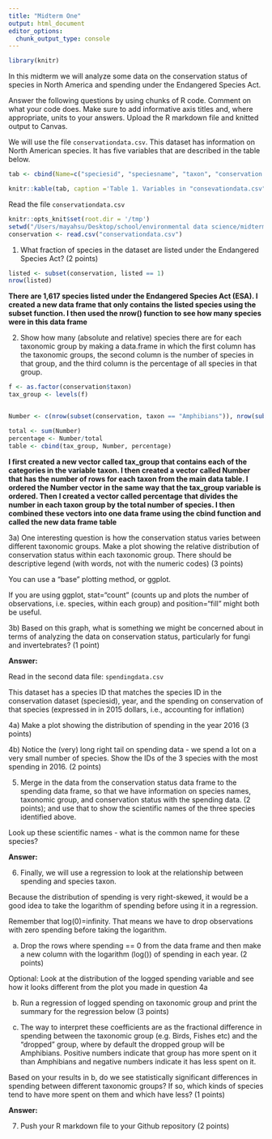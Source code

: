 ```yaml
---
title: "Midterm One"
output: html_document
editor_options: 
  chunk_output_type: console
---
```


```r
library(knitr)
```

In this midterm we will analyze some data on the conservation status of species in North America and spending under the Endangered Species Act. 

Answer the following questions by using chunks of R code. Comment on what your code does. Make sure to add informative axis titles and, where appropriate, units to your answers. Upload the R markdown file and knitted output to Canvas. 

We will use the file `conservationdata.csv`. This dataset has information on North American species. It has five variables that are described in the table below.


```r
tab <- cbind(Name=c("speciesid", "speciesname", "taxon", "conservation status", "listed"), Description = c("unique ID", "scientific name", "Species group", "Conservation status in North America, according to   [NatureServe](https://www.natureserve.org/conservation-tools/conservation-rank-calculator): 1 = Critically Imperiled; 2 = Imperiled; 3 = Vulnerable; 4 = Apparently Secure; 5 = Secure; UNK = Unknown; Prob. Extinct = Probably Extinct; Extinct", "Is the species listed as threatened or endangered under the US Endangered Species Act: 0 = No; 1 = Yes"))

knitr::kable(tab, caption ='Table 1. Variables in "consevationdata.csv"' )
```


Read the file `conservationdata.csv`

```r
knitr::opts_knit$set(root.dir = '/tmp')
setwd("/Users/mayahsu/Desktop/school/environmental data science/midterm")
conservation <- read.csv("conservationdata.csv")
```

1. What fraction of species in the dataset are listed under the Endangered Species Act? (2 points)

```r
listed <- subset(conservation, listed == 1)
nrow(listed)
```
**There are 1,617 species listed under the Endangered Species Act (ESA). I created a new data frame that only contains the listed species using the subset function. I then used the nrow() function to see how many species were in this data frame**

2. Show how many (absolute and relative) species there are for each taxonomic group by making a data.frame in which the first column has the taxonomic groups, the second column is the number of species in that group, and the third column is the percentage of all species in that group.

```r
f <- as.factor(conservation$taxon)
tax_group <- levels(f)


Number <- c(nrow(subset(conservation, taxon == "Amphibians")), nrow(subset(conservation, taxon == "Birds")), nrow(subset(conservation, taxon == "Fishes")), nrow(subset(conservation, taxon == "Fungi")), nrow(subset(conservation, taxon == "Invertebrates")), nrow(subset(conservation, taxon == "Mammals")), nrow(subset(conservation, taxon == "Plants")), nrow(subset(conservation, taxon == "Protists")), nrow(subset(conservation, taxon == "Reptiles")))

total <- sum(Number)
percentage <- Number/total
table <- cbind(tax_group, Number, percentage)
```
**I first created a new vector called tax_group that contains each of the categories in the variable taxon. I then created a vector called Number that has the number of rows for each taxon from the main data table. I ordered the Number vector in the same way that the tax_group variable is ordered. Then I created a vector called percentage that divides the number in each taxon group by the total number of species. I then combined these vectors into one data frame using the cbind function and called the new data frame table**


3a) One interesting question is how the conservation status varies between different taxonomic groups. Make a plot showing the relative distribution of conservation status within each taxonomic group. There should be descriptive legend (with words, not with the numeric codes) (3 points)

You can use a "base" plotting method, or ggplot. 

If you are using ggplot, stat="count" (counts up and plots the number of observations, i.e. species, within each group) and position="fill" might both be useful.


3b) Based on this graph, what is something we might be concerned about in terms of analyzing the data on conservation status, particularly for fungi and invertebrates? (1 point)

**Answer:** 

Read in the second data file: `spendingdata.csv`

This dataset has a species ID that matches the species ID in the conservation dataset (speciesid), year, and the spending on conservation of that species (expressed in in 2015 dollars, i.e., accounting for inflation)


4a) Make a plot showing the distribution of spending in the year 2016 (3 points)

4b) Notice the (very) long right tail on spending data - we spend a lot on a very small number of species. Show the IDs of the 3 species with the most spending in 2016. (2 points)


5. Merge in the data from the conservation status data frame to the spending data frame, so that we have information on species names, taxonomic group, and conservation status with the spending data. (2 points); and use that to show the scientific names of the three species identified above.


Look up these scientific names - what is the common name for these species?

**Answer:** 

6. Finally, we will use a regression to look at the relationship between spending and species taxon.

Because the distribution of spending is very right-skewed, it would be a good idea to take the logarithm of spending before using it in a regression. 

Remember that log(0)=infinity. That means we have to drop observations with zero spending before taking the logarithm.

a) Drop the rows where spending == 0 from the data frame and then make a new column with the logarithm (log()) of spending in each year. (2 points)

Optional: Look at the distribution of the logged spending variable and see how it looks different from the plot you made in question 4a

b) Run a regression of logged spending on taxonomic group and print the summary for the regression below (3 points)

c) The way to interpret these coefficients are as the fractional difference in spending between the taxonomic group (e.g. Birds, Fishes etc) and the "dropped" group, where by default the dropped group will be Amphibians. Positive numbers indicate that group has more spent on it than Amphibians and negative numbers indicate it has less spent on it. 

Based on your results in b, do we see statistically significant differences in spending between different taxonomic groups? If so, which kinds of species tend to have more spent on them and which have less? (1 points)

**Answer:** 

7. Push your R markdown file to your Github repository (2 points)
